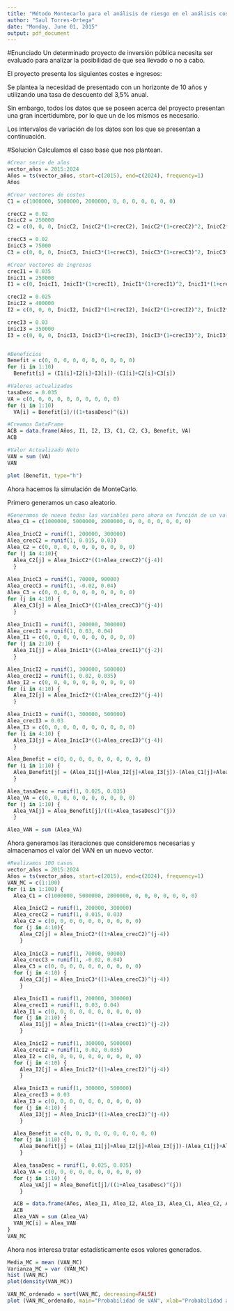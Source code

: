 ```yaml
---
title: "Método Montecarlo para el análisis de riesgo en el análisis coste-beneficio"
author: "Saul Torres-Ortega"
date: "Monday, June 01, 2015"
output: pdf_document
---
```

#Enunciado
Un determinado proyecto de inversión pública necesita ser evaluado para analizar la posibilidad de que sea llevado o no a cabo.

El proyecto presenta los siguientes costes e ingresos:
\begin{itemize}
  \item Un coste C1 (de inversión). Un total de 8.000.000 u.m. repartidas en los tres primeros años del proyecto.
  \item Un coste C2 (de explotación). 250.000 u.m. a partir de la puesta en marcha del proyecto con una tasa de crecimiento del 2%.
  \item Un coste C3 (efecto pernicioso). 75.000 u.m. a partir de la puesta en marcha del proyecto con una tasa de crecimiento del 2%.
  \item Un ingreso I1. Se experimenta a partir del año 2, con un valor de 250.000 u.m. y una tasa de crecimiento del 3,5%.
  \item Un ingreso I2. 400.000 u.m. a partir de la puesta en marcha del proyecto con una tasa de crecimiento del 2,5%.
  \item Un ingreso I3. 350.000 u.m. a partir de la puesta en marcha del proyecto con una tasa de crecimiento del 3%.
\end{itemize}

Se plantea la necesidad de \textbf{evaluar el proyecto} presentado con un horizonte de 10 años y utilizando una tasa de descuento del 3,5% anual.

Sin embargo, todos los datos que se poseen acerca del proyecto presentan una gran incertidumbre, por lo que un \textbf{análisis de riesgo} de los mismos es necesario.

Los intervalos de variación de los datos son los que se presentan a continuación. 
\begin{tabular}{|c|c|c|c|c|c|c|}
  \hline  & Tasa de descuento & I1 & I2 & I3 & C2 & C3 \\ 
	\hline Mínimo & 0,025 & 200 & 300 & 300 & -200 & -70 \\ 
	\hline Máximo & 0,035 & 300 & 500 & 500 & -300 & -90 \\ 
	\hline  &  &  &  &  &  &  \\ 
	\hline  & CRECIMIENTOS & I1 & I2 & I3 & C2 & C3 \\ 
	\hline Mínimo &  & 0,03 & 0,02 & 0,03 & 0,015 & -0,02 \\ 
	\hline Máximo &  & 0,04 & 0,035 & 0,03 & 0,03 & 0,04 \\ 
	\hline 
\end{tabular} 
\pagebreak

#Solución
Calculamos el caso base que nos plantean.

```r
#Crear serie de años
vector_años = 2015:2024
Años = ts(vector_años, start=c(2015), end=c(2024), frequency=1) 
Años

#Crear vectores de costes
C1 = c(1000000, 5000000, 2000000, 0, 0, 0, 0, 0, 0, 0)

crecC2 = 0.02
InicC2 = 250000
C2 = c(0, 0, 0, InicC2, InicC2*(1+crecC2), InicC2*(1+crecC2)^2, InicC2*(1+crecC2)^3, InicC2*(1+crecC2)^4, InicC2*(1+crecC2)^5, InicC2*(1+crecC2)^6)

crecC3 = 0.02
InicC3 = 75000
C3 = c(0, 0, 0, InicC3, InicC3*(1+crecC3), InicC3*(1+crecC3)^2, InicC3*(1+crecC3)^3, InicC3*(1+crecC3)^4, InicC3*(1+crecC3)^5, InicC3*(1+crecC3)^6)

#Crear vectores de ingresos
crecI1 = 0.035
InicI1 = 250000
I1 = c(0, InicI1, InicI1*(1+crecI1), InicI1*(1+crecI1)^2, InicI1*(1+crecI1)^3, InicI1*(1+crecI1)^4, InicI1*(1+crecI1)^5, InicI1*(1+crecI1)^6, InicI1*(1+crecI1)^7, InicI1*(1+crecI1)^8)

crecI2 = 0.025
InicI2 = 400000
I2 = c(0, 0, 0, InicI2, InicI2*(1+crecI2), InicI2*(1+crecI2)^2, InicI2*(1+crecI2)^3, InicI2*(1+crecI2)^4, InicI2*(1+crecI2)^5, InicI2*(1+crecI2)^6)

crecI3 = 0.03
InicI3 = 350000
I3 = c(0, 0, 0, InicI3, InicI3*(1+crecI3), InicI3*(1+crecI3)^2, InicI3*(1+crecI3)^3, InicI3*(1+crecI3)^4, InicI3*(1+crecI3)^5, InicI3*(1+crecI3)^6)


#Beneficios
Benefit = c(0, 0, 0, 0, 0, 0, 0, 0, 0, 0)
for (i in 1:10)
  Benefit[i] = (I1[i]+I2[i]+I3[i])-(C1[i]+C2[i]+C3[i])

#Valores actualizados
tasaDesc = 0.035
VA = c(0, 0, 0, 0, 0, 0, 0, 0, 0, 0)
for (i in 1:10)
  VA[i] = Benefit[i]/((1+tasaDesc)^(i))

#Creamos DataFrame
ACB = data.frame(Años, I1, I2, I3, C1, C2, C3, Benefit, VA)
ACB

#Valor Actualizado Neto
VAN = sum (VA)
VAN
```

```r
plot (Benefit, type="h")

```


\pagebreak

Ahora hacemos la simulación de MonteCarlo.

Primero generamos un caso aleatorio.
```r
#Generamos de nuevo todas las variables pero ahora en función de un valor aleatorio
Alea_C1 = c(1000000, 5000000, 2000000, 0, 0, 0, 0, 0, 0, 0)

Alea_InicC2 = runif(1, 200000, 300000)
Alea_crecC2 = runif(1, 0.015, 0.03)
Alea_C2 = c(0, 0, 0, 0, 0, 0, 0, 0, 0, 0)
for (j in 4:10){
  Alea_C2[j] = Alea_InicC2*((1+Alea_crecC2)^(j-4))
  }
  
Alea_InicC3 = runif(1, 70000, 90000)
Alea_crecC3 = runif(1, -0.02, 0.04)
Alea_C3 = c(0, 0, 0, 0, 0, 0, 0, 0, 0, 0)
for (j in 4:10) {
  Alea_C3[j] = Alea_InicC3*((1+Alea_crecC3)^(j-4))
  }

Alea_InicI1 = runif(1, 200000, 300000)
Alea_crecI1 = runif(1, 0.03, 0.04)
Alea_I1 = c(0, 0, 0, 0, 0, 0, 0, 0, 0, 0)
for (j in 2:10) {
  Alea_I1[j] = Alea_InicI1*((1+Alea_crecI1)^(j-2))
  }

Alea_InicI2 = runif(1, 300000, 500000)
Alea_crecI2 = runif(1, 0.02, 0.035)
Alea_I2 = c(0, 0, 0, 0, 0, 0, 0, 0, 0, 0)
for (i in 4:10) {
  Alea_I2[j] = Alea_InicI2*((1+Alea_crecI2)^(j-4))
  }

Alea_InicI3 = runif(1, 300000, 500000)
Alea_crecI3 = 0.03
Alea_I3 = c(0, 0, 0, 0, 0, 0, 0, 0, 0, 0)
for (i in 4:10) {
  Alea_I3[j] = Alea_InicI3*((1+Alea_crecI3)^(j-4))
  }

Alea_Benefit = c(0, 0, 0, 0, 0, 0, 0, 0, 0, 0)
for (i in 1:10) {
  Alea_Benefit[j] = (Alea_I1[j]+Alea_I2[j]+Alea_I3[j])-(Alea_C1[j]+Alea_C2[j]+Alea_C3[j])
  }

Alea_tasaDesc = runif(1, 0.025, 0.035)
Alea_VA = c(0, 0, 0, 0, 0, 0, 0, 0, 0, 0)
for (j in 1:10) {
  Alea_VA[j] = Alea_Benefit[j]/((1+Alea_tasaDesc)^(j))
  }

Alea_VAN = sum (Alea_VA)
```

Ahora generamos las iteraciones que consideremos necesarias y almacenamos el valor del VAN en un nuevo vector.
```r
#Realizamos 100 casos
vector_años = 2015:2024
Años = ts(vector_años, start=c(2015), end=c(2024), frequency=1) 
VAN_MC = c(1:100)
for (i in 1:100) {
  Alea_C1 = c(1000000, 5000000, 2000000, 0, 0, 0, 0, 0, 0, 0)

  Alea_InicC2 = runif(1, 200000, 300000)
  Alea_crecC2 = runif(1, 0.015, 0.03)
  Alea_C2 = c(0, 0, 0, 0, 0, 0, 0, 0, 0, 0)
  for (j in 4:10){
    Alea_C2[j] = Alea_InicC2*((1+Alea_crecC2)^(j-4))
    }
  
  Alea_InicC3 = runif(1, 70000, 90000)
  Alea_crecC3 = runif(1, -0.02, 0.04)
  Alea_C3 = c(0, 0, 0, 0, 0, 0, 0, 0, 0, 0)
  for (j in 4:10) {
    Alea_C3[j] = Alea_InicC3*((1+Alea_crecC3)^(j-4))
    }

  Alea_InicI1 = runif(1, 200000, 300000)
  Alea_crecI1 = runif(1, 0.03, 0.04)
  Alea_I1 = c(0, 0, 0, 0, 0, 0, 0, 0, 0, 0)
  for (j in 2:10) {
    Alea_I1[j] = Alea_InicI1*((1+Alea_crecI1)^(j-2))
    }

  Alea_InicI2 = runif(1, 300000, 500000)
  Alea_crecI2 = runif(1, 0.02, 0.035)
  Alea_I2 = c(0, 0, 0, 0, 0, 0, 0, 0, 0, 0)
  for (j in 4:10) {
    Alea_I2[j] = Alea_InicI2*((1+Alea_crecI2)^(j-4))
    }

  Alea_InicI3 = runif(1, 300000, 500000)
  Alea_crecI3 = 0.03
  Alea_I3 = c(0, 0, 0, 0, 0, 0, 0, 0, 0, 0)
  for (j in 4:10) {
    Alea_I3[j] = Alea_InicI3*((1+Alea_crecI3)^(j-4))
    }

  Alea_Benefit = c(0, 0, 0, 0, 0, 0, 0, 0, 0, 0)
  for (j in 1:10) {
    Alea_Benefit[j] = (Alea_I1[j]+Alea_I2[j]+Alea_I3[j])-(Alea_C1[j]+Alea_C2[j]+Alea_C3[j])
    }

  Alea_tasaDesc = runif(1, 0.025, 0.035)
  Alea_VA = c(0, 0, 0, 0, 0, 0, 0, 0, 0, 0)
  for (j in 1:10) {
    Alea_VA[j] = Alea_Benefit[j]/((1+Alea_tasaDesc)^(j))
    }

  ACB = data.frame(Años, Alea_I1, Alea_I2, Alea_I3, Alea_C1, Alea_C2, Alea_C3, Alea_Benefit, Alea_VA)
  ACB
  Alea_VAN = sum (Alea_VA)
  VAN_MC[i] = Alea_VAN
}
VAN_MC
```

Ahora nos interesa tratar estadísticamente esos valores generados.
```r
Media_MC = mean (VAN_MC)
Varianza_MC = var (VAN_MC)
hist (VAN_MC)
plot(density(VAN_MC))

VAN_MC_ordenado = sort(VAN_MC, decreasing=FALSE)
plot (VAN_MC_ordenado, main="Probabilidad de VAN", xlab="Probabilidad acumulada", ylab="VAN en u.m.", type="l")
```
